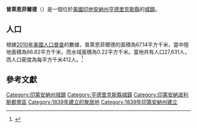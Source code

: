 {{noteTA
|G1=USState
|G2=地名
|G3=Unit
}}
{{Infobox settlement
|name            = 普萊恩菲爾德
|native_name = Plainfield
|settlement_type          = [[鎮|城鎮]]
|image_skyline            = Downtown Plainfield Indiana.JPG
|imagesize                = 250px
|image_map                = Hendricks County Indiana Incorporated and Unincorporated areas Plainfield Highlighted 1860246.svg
|mapsize                  = 250px
|subdivision_type         = [[世界政區索引|國家]]
|subdivision_type1        = [[美国州份|州份]]
|subdivision_type2        = [[印地安納州行政區劃|縣]]
|subdivision_name         = [[美国|美国]]
|subdivision_name1        = [[印地安納州|印地安納州]]
|subdivision_name2        = [[亨德里克斯縣_(印地安納州)|亨德里克斯縣]]
|elevation_ft             = 715
|elevation_m              = 218
|timezone                 = [[北美东部时区|EST]]
|area_total_km2           = 67.14
|area_land_km2            = 66.82
|area_water_km2           = 0.22
|area_total_sq_mi         = 
|area_land_sq_mi          = 
|area_water_sq_mi         = 
|population_as_of         = [[2010年美國人口普查|2010]]
|population_footnotes     = 
|population_total         = 27631
|population_density_km2   = auto
|population_density_sq_mi = auto
|utc_offset               = -5
|coordinates              = {{coord|39|41|51|N|86|23|05|W|display=inline,title}}
| coor_pinpoint           = 
| coordinates_footnotes   = 
|timezone_DST             = EDT
|utc_offset_DST           = -4
|postal_code_type         = [[美國郵區編號|郵區編號]]
|postal_code              = 46168
|area_code                = {{link-en|北美電話區號317與463|Area codes 317 and 463|317/463}}
|blank_name = [[地名信息系统|GNIS ID]]
|blank_info = 441219<ref name="GNIS">{{cite gnis|441219|Plainfield}}</ref>
}}
'''普萊恩菲爾德'''（{{lang-en|Plainfield}}）是一個位於[[美國|美國]][[印地安納州|印地安納州]][[亨德里克斯縣_(印地安納州)|亨德里克斯縣]]的[[鎮|城鎮]]。

== 人口 ==
根據[[2010年美國人口普查|2010年美國人口普查]]的數據，普萊恩菲爾德的面積為67.14平方千米，當中陸地面積為66.82平方千米，而水域面積為0.22平方千米。當地共有人口27,631人，而人口密度為每平方千米412人。<ref name="GR8">{{cite web|url=http://factfinder2.census.gov|publisher=[[美国人口调查局|美国人口调查局]]|accessdate=2011-05-14|title=American FactFinder|archive-date=2013-09-11|archive-url=https://web.archive.org/web/20130911234518/http://factfinder2.census.gov/|dead-url=no}}</ref>

== 參考文獻 ==
{{reflist}}

{{亨德里克斯縣 (印地安納州)}}
{{Authority control}}

{{DEFAULTSORT:Plainfield, Indiana}}
[[Category:印第安納州城鎮|Category:印第安納州城鎮]]
[[Category:亨德里克斯縣城鎮|Category:亨德里克斯縣城鎮]]
[[Category:印第安納波利斯都會區|Category:印第安納波利斯都會區]]
[[Category:1839年建立的聚居地|Category:1839年建立的聚居地]]
[[Category:1839年印第安納州建立|Category:1839年印第安納州建立]]

{{Indiana-geo-stub}}
